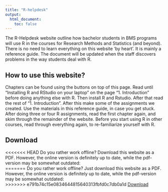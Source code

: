 ```yaml
---
title: "R-helpdesk"
output:
  html_document:
    toc: false
---
```


The R-Helpdesk website outline how bachelor students in BMS programs will use R in the courses for Research Methods and Statistics (and beyond). There is no need to learn everything on this website 'by heart'. It is mainly a reference guide. The document will be updated when the staff discovers problems in the way students deal with R. 


## How to use this website?

Chapters can be found using the buttons on top of this page. Read until "Installing R and RStudio on your laptop" on the page "1. Introduction" before doing anything else with R. Then install R and Rstudio. After that read the rest of "1. Introduction". After this make some of the assignments we created. Use the materials in this reference guide, in case you get stuck. After doing three or four R assignments, read the first chapter again, and skim through the remainder of the website. Before you start using R in other courses, read through everything again, to re-familiarize yourself with R.

## Download
<<<<<<< HEAD
Do you rather work offline? Download this website as a PDF. However, the online version is definitely up to date, while the pdf-version may be somewhat outdated:  
=======
Do you rather work offline? Just download this website as a PDF. However, the online version is definitely up to date, while the pdf-version may be somewhat outdated:  
>>>>>>> e791b74c15e0834644815640313fbfd0c7db0a1d
<a href="Intro-R-for-RM_DS.pdf" class="btn btn-primary"><i class="fas fa-download"></i> Download</a>